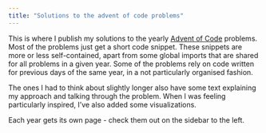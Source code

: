 ```yaml
---
title: "Solutions to the advent of code problems"
---
```


This is where I publish my solutions to the yearly [Advent of Code](adventofcode.com) problems. Most of the problems just get a short code snippet. These snippets are more or less self-contained, apart from some global imports that are shared for all problems in a given year. Some of the problems rely on code written for previous days of the same year, in a not particularly organised fashion.

The ones I had to think about slightly longer also have some text explaining my approach and talking through the problem. When I was feeling particularly inspired, I've also added some visualizations.

Each year gets its own page - check them out on the sidebar to the left.
